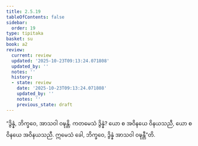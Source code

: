 ```yaml
---
title: 2.5.19
tableOfContents: false
sidebar:
  order: 19
type: tipitaka
basket: su
book: a2
review:
  current: review
  updated: '2025-10-23T09:13:24.071808'
  updated_by: ''
  notes: ''
  history:
  - state: review
    date: '2025-10-23T09:13:24.071808'
    updated_by: ''
    notes: ''
    previous_state: draft
---
```



<ReviewStatus review={frontmatter.review} showDetails={true} />

<HypothesisAnnotation frontmatter={frontmatter} />

<DynamicBreadcrumb />

<Division number="117" book="a2" e="ch" v="15" p="85">

<Paragraph number="200" book="a2">
“ဒွိန္နံ, ဘိက္ခဝေ, အာသဝါ ဝဍ္ဎန္တိ. ကတမေသံ ဒွိန္နံ? ယော စ အဝိနယေ ဝိနယသညီ, ယော စ ဝိနယေ အဝိနယသညီ. ဣမေသံ ခေါ, ဘိက္ခဝေ, ဒွိန္နံ အာသဝါ ဝဍ္ဎန္တီ”တိ.
</Paragraph>
</Division>